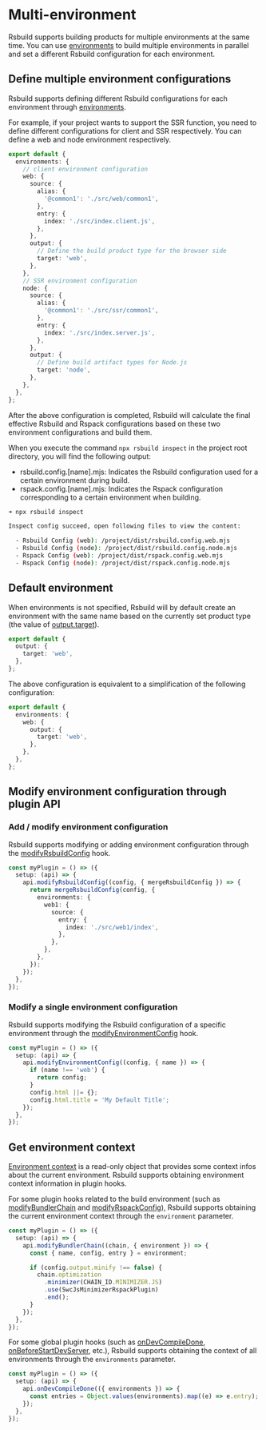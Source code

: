 # Multi-environment

Rsbuild supports building products for multiple environments at the same time. You can use [environments](/config/environments) to build multiple environments in parallel and set a different Rsbuild configuration for each environment.

## Define multiple environment configurations

Rsbuild supports defining different Rsbuild configurations for each environment through [environments](/config/environments).

For example, if your project wants to support the SSR function, you need to define different configurations for client and SSR respectively. You can define a web and node environment respectively.

```ts title=rsbuild.config.ts
export default {
  environments: {
    // client environment configuration
    web: {
      source: {
        alias: {
          '@common1': './src/web/common1',
        },
        entry: {
          index: './src/index.client.js',
        },
      },
      output: {
        // Define the build product type for the browser side
        target: 'web',
      },
    },
    // SSR environment configuration
    node: {
      source: {
        alias: {
          '@common1': './src/ssr/common1',
        },
        entry: {
          index: './src/index.server.js',
        },
      },
      output: {
        // Define build artifact types for Node.js
        target: 'node',
      },
    },
  },
};
```

After the above configuration is completed, Rsbuild will calculate the final effective Rsbuild and Rspack configurations based on these two environment configurations and build them.

When you execute the command `npx rsbuild inspect` in the project root directory, you will find the following output:

- rsbuild.config.[name].mjs: Indicates the Rsbuild configuration used for a certain environment during build.
- rspack.config.[name].mjs: Indicates the Rspack configuration corresponding to a certain environment when building.

```bash
➜ npx rsbuild inspect

Inspect config succeed, open following files to view the content:

  - Rsbuild Config (web): /project/dist/rsbuild.config.web.mjs
  - Rsbuild Config (node): /project/dist/rsbuild.config.node.mjs
  - Rspack Config (web): /project/dist/rspack.config.web.mjs
  - Rspack Config (node): /project/dist/rspack.config.node.mjs
```

## Default environment

When environments is not specified, Rsbuild will by default create an environment with the same name based on the currently set product type (the value of [output.target](/config/output/target)).

```ts title=rsbuild.config.ts
export default {
  output: {
    target: 'web',
  },
};
```

The above configuration is equivalent to a simplification of the following configuration:

```ts title=rsbuild.config.ts
export default {
  environments: {
    web: {
      output: {
        target: 'web',
      },
    },
  },
};
```

## Modify environment configuration through plugin API

### Add / modify environment configuration

Rsbuild supports modifying or adding environment configuration through the [modifyRsbuildConfig](/plugins/dev/hooks#modifyrsbuildconfig) hook.

```ts
const myPlugin = () => ({
  setup: (api) => {
    api.modifyRsbuildConfig((config, { mergeRsbuildConfig }) => {
      return mergeRsbuildConfig(config, {
        environments: {
          web1: {
            source: {
              entry: {
                index: './src/web1/index',
              },
            },
          },
        },
      });
    });
  },
});
```

### Modify a single environment configuration

Rsbuild supports modifying the Rsbuild configuration of a specific environment through the [modifyEnvironmentConfig](/plugins/dev/hooks#modifyenvironmentconfig) hook.

```ts
const myPlugin = () => ({
  setup: (api) => {
    api.modifyEnvironmentConfig((config, { name }) => {
      if (name !== 'web') {
        return config;
      }
      config.html ||= {};
      config.html.title = 'My Default Title';
    });
  },
});
```

## Get environment context

[Environment context](/api/javascript-api/types#environmentcontext) is a read-only object that provides some context infos about the current environment. Rsbuild supports obtaining environment context information in plugin hooks.

For some plugin hooks related to the build environment (such as [modifyBundlerChain](/plugins/dev/hooks#modifybundlerchain) and [modifyRspackConfig](/plugins/dev/hooks#modifyrspackconfig)), Rsbuild supports obtaining the current environment context through the `environment` parameter.

```ts
const myPlugin = () => ({
  setup: (api) => {
    api.modifyBundlerChain((chain, { environment }) => {
      const { name, config, entry } = environment;

      if (config.output.minify !== false) {
        chain.optimization
          .minimizer(CHAIN_ID.MINIMIZER.JS)
          .use(SwcJsMinimizerRspackPlugin)
          .end();
      }
    });
  },
});
```

For some global plugin hooks (such as [onDevCompileDone](/plugins/dev/hooks#ondevcompiledone), [onBeforeStartDevServer](/plugins/dev/hooks#onbeforestartdevserver), etc.), Rsbuild supports obtaining the context of all environments through the `environments` parameter.

```ts
const myPlugin = () => ({
  setup: (api) => {
    api.onDevCompileDone(({ environments }) => {
      const entries = Object.values(environments).map((e) => e.entry);
    });
  },
});
```
